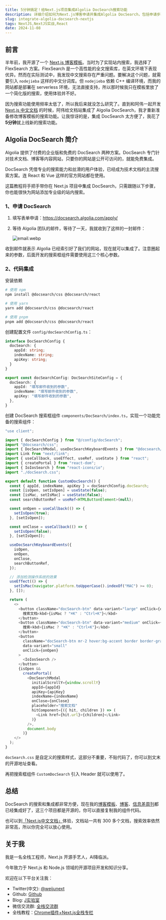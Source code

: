 ```yaml
---
title: 5分钟搞定！给Next.js项目集成Algolia DocSearch搜索功能
description: 详细介绍如何为Next.js博客申请并集成Algolia DocSearch，包括申请步骤、配置过程和完整的代码实现，帮助你快速搭建一个专业的文档搜索系统。
slug: integrate-algolia-docsearch-nextjs
tags: NextJS,NextJS实战,React
date: 2024-11-08
---
```


## 前言

半年前，我开源了一个 [Next.js 博客模板](https://github.com/weijunext/weekly-boilerplate)。当时为了实现站内搜索，我选择了 FlexSearch 方案。FlexSearch 是一个高性能的全文搜索库，在英文环境下表现优异。然而在实际测试中，我发现中文搜索存在严重问题。要解决这个问题，就需要引入 `nodejieba` 这样的中文分词库。但 `nodejieba` 依赖 C++ 编译环境，而我的网站都是部署在 serverless 环境，无法直接支持，所以那时候我只在模板里放了一个简化版的搜索，使用体验并不好。

因为搜索功能使用频率太低了，所以我后来就没怎么研究了。直到和阿伟一起开发 [Next.js 中文文档](https://nextjscn.org/docs) 的时候，阿伟给文档站集成了 Algolia DocSearch，我才重新准备修改博客模板的搜索功能。让我惊讶的是，集成 DocSearch 太方便了，我花了**5分钟**就上线新的搜索功能。

<AsideContact />

## Algolia DocSearch 简介

Algolia 提供了付费的企业版和免费的 DocSearch 两种方案。DocSearch 专门针对技术文档、博客等内容网站，只要你的网站是公开可访问的，就能免费集成。

DocSearch 凭借专业的搜索能力和丝滑的用户体验，已经成为技术文档的主流搜索方案。连 React 和 Vue 这样的官方网站都在使用。

这篇教程将手把手带你在 Next.js 项目中集成 DocSearch，只需跟随以下步骤，你也能很快为网站添加专业级的站内搜索。

### 1、申请 DocSearch

1.  填写表单申请：https://docsearch.algolia.com/apply/
2.  等待 Algolia 团队的邮件，等待了一天，我就收到了这样的一封邮件：
    
    ![email.webp](/assets/063/email.webp)

收到邮件就表示 Algolia 已经索引好了我们的网站，现在就可以集成了。注意圈起来的参数，后面开发的搜索框组件需要使用这三个核心参数。

### 2、代码集成

安装依赖

```bash
# 使用 npm
npm install @docsearch/css @docsearch/react

# 使用 yarn
yarn add @docsearch/css @docsearch/react

# 使用 pnpm
pnpm add @docsearch/css @docsearch/react
```

创建配置文件 `config/docSearchConfig.ts`：

```ts
interface DocSearchConfig {
  docSearch: {
    appId: string;
    indexName: string;
    apiKey: string;
  }
}

export const docSearchConfig: DocSearchSiteConfig = {
  docSearch: {
    appId: "填写邮件收到的参数",
    indexName: "填写邮件收到的参数",
    apiKey: "填写邮件收到的参数",
  },
}
```

创建 DocSearch 搜索框组件 `components/DocSearch/index.ts`，实现一个功能完备的搜索组件：

```ts
"use client";

import { docSearchConfig } from "@/config/docSearch";
import "@docsearch/css";
import { DocSearchModal, useDocSearchKeyboardEvents } from "@docsearch/react";
import Link from "next/link";
import { useCallback, useEffect, useRef, useState } from "react";
import { createPortal } from "react-dom";
import { IoIosSearch } from "react-icons/io";
import "./docSearch.css";

export default function CustomDocSearch() {
  const { appId, indexName, apiKey } = docSearchConfig.docSearch;
  const [isOpen, setIsOpen] = useState(false);
  const [isMac, setIsMac] = useState(false);
  const searchButtonRef = useRef<HTMLButtonElement>(null);

  const onOpen = useCallback(() => {
    setIsOpen(true);
  }, [setIsOpen]);

  const onClose = useCallback(() => {
    setIsOpen(false);
  }, [setIsOpen]);

  useDocSearchKeyboardEvents({
    isOpen,
    onOpen,
    onClose,
    searchButtonRef,
  });

  // 添加检测操作系统的效果
  useEffect(() => {
    setIsMac(navigator.platform.toUpperCase().indexOf("MAC") >= 0);
  }, []);

  return (
    <>
      <button className="docSearch-btn" data-variant="large" onClick={onOpen}>
        搜索文档<kbd>{isMac ? "⌘K" : "Ctrl+K"}</kbd>
      </button>
      <button className="docSearch-btn" data-variant="medium" onClick={onOpen}>
        搜索<kbd>{isMac ? "⌘K" : "Ctrl+K"}</kbd>
      </button>
      <button
        className="docSearch-btn mr-2 hover:bg-accent border border-gray-300"
        data-variant="small"
        onClick={onOpen}
      >
        <IoIosSearch />
      </button>
      {isOpen &&
        createPortal(
          <DocSearchModal
            initialScrollY={window.scrollY}
            appId={appId}
            apiKey={apiKey}
            indexName={indexName}
            onClose={onClose}
            placeholder="搜索文档"
            hitComponent={({ hit, children }) => (
              <Link href={hit.url}>{children}</Link>
            )}
          />,
          document.body
        )}
    </>
  );
}
```

`docSearch.css` 是自定义的搜索样式，这部分不重要，不贴代码了，你可以到文末的开源地址查看。

再把搜索框组件 `CustomDocSearch` 引入 Header 就可以使用了。

## 总结

DocSearch 的搜索和集成都非常方便，现在我的[博客模板](https://github.com/weijunext/weekly-boilerplate)、[博客](https://weijunext.com/)、[信息差周刊](https://gapis.money/)都已经集成好了，这三个项目都是开源的，你可以直接复制我的组件代码。

也可以到[「Next.js中文文档」](https://nextjscn.org/)体验，文档站一共有 300 多个文档，搜索效率依然非常高，所以你完全可以放心使用。

## 关于我

我是一名全栈工程师，Next.js 开源手艺人，AI降临派。

今年致力于 Next.js 和 Node.js 领域的开源项目开发和知识分享。

欢迎在以下平台关注我：

- Twitter(中文): [@weijunext](https://x.com/weijunext)
- Github: [Github](https://github.com/weijunext)
- Blog: [J实验室](https://weijunext.com/)
- 微信交流群: [全栈交流群](/make-a-friend)
- 全栈教程：[Chrome插件+Next.js全栈专栏](https://ship.weijunext.com/)

